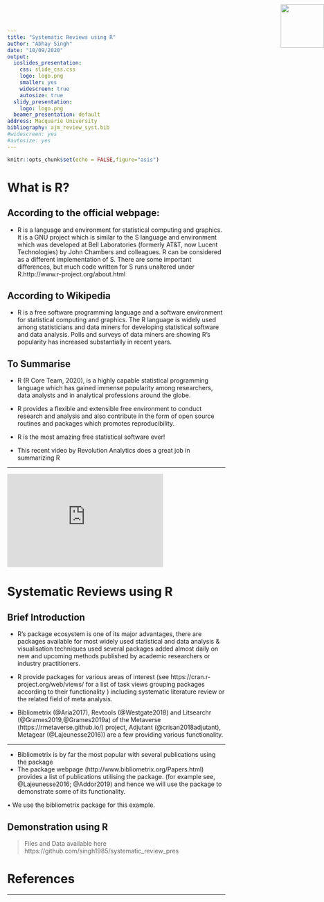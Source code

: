 ```yaml
---
title: "Systematic Reviews using R"
author: "Abhay Singh"
date: "10/09/2020"
output:
  ioslides_presentation:
    css: slide_css.css
    logo: logo.png
    smaller: yes
    widescreen: true
    autosize: true
  slidy_presentation:
    logo: logo.png
  beamer_presentation: default
address: Macquarie University
bibliography: ajm_review_syst.bib
#widescreen: yes
#autosize: yes
---
```


```r
knitr::opts_chunk$set(echo = FALSE,figure="asis")
```
<img src="logo2.gif" height="100" width="100" style="position:absolute;top:10px;right:0px;" />

# What is R?

## According to the official webpage:

- R is a language and environment for statistical computing and graphics. It is a GNU project which is similar to the S language and environment which was developed at Bell Laboratories (formerly AT&T, now Lucent Technologies) by John Chambers and colleagues. R can be considered as a different implementation of S. There are some important differences, but much code written for S runs unaltered under R.http://www.r-project.org/about.html

## According to Wikipedia

- R is a free software programming language and a software environment for statistical computing and graphics. The R language is widely used among statisticians and data miners for developing statistical software and data analysis. Polls and surveys of data miners are showing R's popularity has increased substantially in recent years.



## To Summarise

- R (R Core Team, 2020), is a highly capable statistical programming language which has gained immense popularity among researchers, data analysts and in analytical professions around the globe.

- R provides a flexible and extensible free environment to conduct research and analysis and also contribute in the form of open source routines and packages which promotes reproducibility.

- R is the most amazing free statistical software ever!

- This recent video by Revolution Analytics does a great job in summarizing R 

****** 

<iframe width="360" height="215" src="https://www.youtube.com/embed/ZCQHm63xc4s" frameborder="0" allow="accelerometer; autoplay; encrypted-media; gyroscope; picture-in-picture" allowfullscreen></iframe>

<!-- ## Slide with Bullets -->

<!-- - Bullet 1 -->
<!-- - Bullet 2 -->
<!-- - Bullet 3 -->

<!-- ## Slide with R Output -->

<!-- ```{r cars, echo = TRUE} -->
<!-- summary(cars) -->
<!-- ``` -->

<!-- ## Slide with Plot -->

<!-- ```{r pressure} -->
<!-- plot(pressure) -->
<!-- ``` -->

# Systematic Reviews using R

## Brief Introduction

- R's package ecosystem is one of its major advantages, there are packages available for most widely used statistical and data analysis & visualisation techniques used several packages added almost daily on new and upcoming methods published by academic researchers or industry practitioners.

- R provide packages for various areas of interest (see https://cran.r-project.org/web/views/ for a list of task views grouping packages according to their functionality ) including systematic literature review or the related field of meta analysis.

- Bibliometrix (@Aria2017), Revtools (@Westgate2018) and Litsearchr (@Grames2019,@Grames2019a) of the Metaverse (https://rmetaverse.github.io/) project, Adjutant (@crisan2018adjutant), Metagear (@Lajeunesse2016)) are a few providing various functionality.

******

- Bibliometrix is by far the most popular with several publications using the package
- The package webpage (http://www.bibliometrix.org/Papers.html) provides a list of publications utilising the package. (for example see, @Lajeunesse2016; @Addor2019) and hence we will use the package to demonstrate some of its functionality.

• We use the bibliometrix package for this example.

## Demonstration using R

> Files and Data available here https://github.com/singh1985/systematic_review_pres

# References
******
